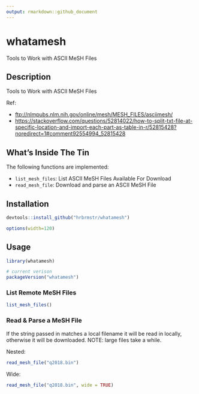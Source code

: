 ```yaml
---
output: rmarkdown::github_document
---
```


# whatamesh

Tools to Work with ASCII MeSH Files

## Description

Tools to Work with ASCII MeSH Files

Ref:

- <ftp://nlmpubs.nlm.nih.gov/online/mesh/MESH_FILES/asciimesh/>
- <https://stackoverflow.com/questions/52814022/how-to-split-txt-file-at-specific-location-and-import-each-part-as-table-in-r/52815428?noredirect=1#comment92554994_52815428>

## What's Inside The Tin

The following functions are implemented:

- `list_mesh_files`:	List ASCII MeSH Files Available For Download
- `read_mesh_file`:	Download and parse an ASCII MeSH File

## Installation

```r
devtools::install_github("hrbrmstr/whatamesh")
```

```r
options(width=120)
```

## Usage

```r
library(whatamesh)

# current verison
packageVersion("whatamesh")

```

### List Remote MeSH Files

```r
list_mesh_files()
```


### Read & Parse a MeSH File

If the string passed in matches a local filename it will be read in locally, otherwise it will be downloaded. NOTE: large files take a while.

Nested:

```r
read_mesh_file("q2018.bin")
```


Wide:

```r
read_mesh_file("q2018.bin", wide = TRUE)
```
